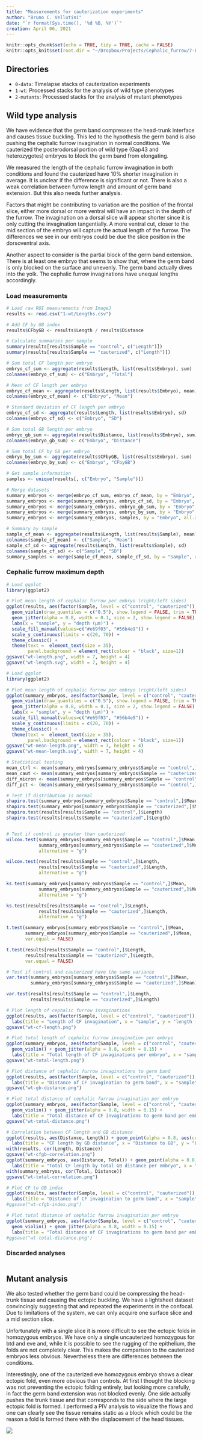 ```yaml
---
title: "Measurements for cauterization experiments"
author: "Bruno C. Vellutini"
date: "`r format(Sys.time(), '%d %B, %Y')`"
creation: April 06, 2021
---
```

  
```r
knitr::opts_chunk$set(echo = TRUE, tidy = TRUE, cache = FALSE)
knitr::opts_knit$set(root.dir = "~/Dropbox/Projects/Cephalic_furrow/7-Paper/1-analyses/germband-cauterizations")
```

## Directories

- `0-data`: Timelapse stacks of cauterization experiments
- `1-wt`: Processed stacks for the analysis of wild type phenotypes
- `2-mutants`: Processed stacks for the analysis of mutant phenotypes

## Wild type analysis

We have evidence that the germ band compresses the head-trunk interface and
causes tissue buckling. This led to the hypothesis the germ band is also
pushing the cephalic furrow invagination in normal conditions. We cauterized
the posterodorsal portion of wild type (Gap43 and heterozygotes) embryos to
block the germ band from elongating.

We measured the length of the cephalic furrow invagination in both conditions
and found the cauterized have 10% shorter invagination in average. It is
unclear if the difference is significant or not. There is also a weak
correlation between furrow length and amount of germ band extension. But this
also needs further analysis.

Factors that might be contributing to variation are the position of the frontal
slice, either more dorsal or more ventral will have an impact in the depth of
the furrow. The invagination on a dorsal slice will appear shorter since it is
only cutting the invagination tangentially. A more ventral cut, closer to the
mid section of the embryo will capture the actual length of the furrow. The
differences we see in our embryos could be due the slice position in the
dorsoventral axis.

Another aspect to consider is the partial block of the germ band extension.
There is at least one embryo that seems to show that, where the germ band is
only blocked on the surface and unevenly. The germ band actually dives into the
yolk. The cephalic furrow invaginations have unequal lengths accordingly.

### Load measurements

```r
# Load raw ROI measurements from ImageJ
results <- read.csv("1-wt/Lengths.csv")

# Add CF by GB index
results$CFbyGB <- results$Length / results$Distance

# Calculate summaries per sample
summary(results[results$Sample == "control", c("Length")])
summary(results[results$Sample == "cauterized", c("Length")])

# Sum total CF length per embryo
embryo_cf_sum <- aggregate(results$Length, list(results$Embryo), sum)
colnames(embryo_cf_sum) <- c("Embryo", "Total")

# Mean of CF length per embryo
embryo_cf_mean <- aggregate(results$Length, list(results$Embryo), mean)
colnames(embryo_cf_mean) <- c("Embryo", "Mean")

# Standard deviation of CF length per embryo
embryo_cf_sd <- aggregate(results$Length, list(results$Embryo), sd)
colnames(embryo_cf_sd) <- c("Embryo", "SD")

# Sum total GB length per embryo
embryo_gb_sum <- aggregate(results$Distance, list(results$Embryo), sum)
colnames(embryo_gb_sum) <- c("Embryo", "Distance")

# Sum total CF by GB per embryo
embryo_by_sum <- aggregate(results$CFbyGB, list(results$Embryo), sum)
colnames(embryo_by_sum) <- c("Embryo", "CFbyGB")

# Get sample information
samples <- unique(results[, c("Embryo", "Sample")])

# Merge datasets
summary_embryos <- merge(embryo_cf_sum, embryo_cf_mean, by = "Embryo", all.x = TRUE)
summary_embryos <- merge(summary_embryos, embryo_cf_sd, by = "Embryo", all.x = TRUE)
summary_embryos <- merge(summary_embryos, embryo_gb_sum, by = "Embryo", all.x = TRUE)
summary_embryos <- merge(summary_embryos, embryo_by_sum, by = "Embryo", all.x = TRUE)
summary_embryos <- merge(summary_embryos, samples, by = "Embryo", all.x = TRUE)

# Summary by sample
sample_cf_mean <- aggregate(results$Length, list(results$Sample), mean)
colnames(sample_cf_mean) <- c("Sample", "Mean")
sample_cf_sd <- aggregate(results$Length, list(results$Sample), sd)
colnames(sample_cf_sd) <- c("Sample", "SD")
summary_samples <- merge(sample_cf_mean, sample_cf_sd, by = "Sample", all.x = TRUE)
```

### Cephalic furrow maximum depth

```r
# Load ggplot
library(ggplot2)

# Plot mean length of cephalic furrow per embryo (right/left sides)
ggplot(results, aes(factor(Sample, level = c("control", "cauterized")), Length, fill = Sample)) +
  geom_violin(draw_quantiles = c("0.5"), show.legend = FALSE, trim = TRUE, alpha = 0.7, scale = "area", adjust = 2) +
  geom_jitter(alpha = 0.8, width = 0.1, size = 2, show.legend = FALSE) +
  labs(x = "sample", y = "depth (µm)") +
  scale_fill_manual(values=c("#e69f03", "#56b4e9")) +
  scale_y_continuous(limits = c(20, 70)) +
  theme_classic() +
  theme(text =  element_text(size = 35),
        panel.background = element_rect(colour = "black", size=1))
ggsave("wt-length.png", width = 7, height = 4)
ggsave("wt-length.svg", width = 7, height = 4)

```


```r
# Load ggplot
library(ggplot2)

# Plot mean length of cephalic furrow per embryo (right/left sides)
ggplot(summary_embryos, aes(factor(Sample, level = c("control", "cauterized")), Mean, fill = Sample)) +
  geom_violin(draw_quantiles = c("0.5"), show.legend = FALSE, trim = TRUE, alpha = 0.7, scale = "area", adjust = 2) +
  geom_jitter(alpha = 0.8, width = 0.1, size = 2, show.legend = FALSE) +
  labs(x = "sample", y = "depth (µm)") +
  scale_fill_manual(values=c("#e69f03", "#56b4e9")) +
  scale_y_continuous(limits = c(20, 70)) +
  theme_classic() +
  theme(text =  element_text(size = 35),
        panel.background = element_rect(colour = "black", size=1))
ggsave("wt-mean-length.png", width = 7, height = 4)
ggsave("wt-mean-length.svg", width = 7, height = 4)

```

```r
# Statistical testing
mean_ctrl <- mean(summary_embryos[summary_embryos$Sample == "control",]$Mean)
mean_caut <- mean(summary_embryos[summary_embryos$Sample == "cauterized",]$Mean)
diff_micron <- mean(summary_embryos[summary_embryos$Sample == "control",]$Mean) - mean(summary_embryos[summary_embryos$Sample == "cauterized",]$Mean)
diff_pct <- (mean(summary_embryos[summary_embryos$Sample == "control",]$Mean) - mean(summary_embryos[summary_embryos$Sample == "cauterized",]$Mean)) / mean(summary_embryos[summary_embryos$Sample == "cauterized",]$Mean) * 100

# Test if distribution is normal
shapiro.test(summary_embryos[summary_embryos$Sample == "control",]$Mean)
shapiro.test(summary_embryos[summary_embryos$Sample == "cauterized",]$Mean)
shapiro.test(results[results$Sample == "control",]$Length)
shapiro.test(results[results$Sample == "cauterized",]$Length)


# Test if control is greater than cauterized
wilcox.test(summary_embryos[summary_embryos$Sample == "control",]$Mean,
            summary_embryos[summary_embryos$Sample == "cauterized",]$Mean,
            alternative = "g")

wilcox.test(results[results$Sample == "control",]$Length,
            results[results$Sample == "cauterized",]$Length,
            alternative = "g")

ks.test(summary_embryos[summary_embryos$Sample == "control",]$Mean,
            summary_embryos[summary_embryos$Sample == "cauterized",]$Mean,
            alternative = "g")

ks.test(results[results$Sample == "control",]$Length,
            results[results$Sample == "cauterized",]$Length,
            alternative = "g")

t.test(summary_embryos[summary_embryos$Sample == "control",]$Mean,
       summary_embryos[summary_embryos$Sample == "cauterized",]$Mean,
       var.equal = FALSE)

t.test(results[results$Sample == "control",]$Length,
       results[results$Sample == "cauterized",]$Length,
       var.equal = FALSE)

# Test if control and cauterized have the same variance
var.test(summary_embryos[summary_embryos$Sample == "control",]$Mean,
         summary_embryos[summary_embryos$Sample == "cauterized",]$Mean)

var.test(results[results$Sample == "control",]$Length,
         results[results$Sample == "cauterized",]$Length)

```


```r
# Plot length of cephalic furrow invaginations
ggplot(results, aes(factor(Sample, level = c("control", "cauterized")), Length)) + geom_violin() + geom_jitter(alpha = 0.8, width = 0.15, aes(colour = Embryo)) +
  labs(title = "Length of CF invagination", x = "sample", y = "length (µm)")
ggsave("wt-cf-length.png")

# Plot total length of cephalic furrow invagination per embryo
ggplot(summary_embryos, aes(factor(Sample, level = c("control", "cauterized")), Total, colour = Sample)) +
  geom_violin() + geom_jitter(alpha = 0.8, width = 0.15) +
  labs(title = "Total length of CF invaginations per embryo", x = "sample", y = "length (µm)")
ggsave("wt-total-length.png")

# Plot distance of cephalic furrow invaginations to germ band
ggplot(results, aes(factor(Sample, level = c("control", "cauterized")), Distance)) + geom_violin() + geom_jitter(alpha = 0.8, width = 0.15, aes(colour = Embryo)) +
  labs(title = "Distance of CF invagination to germ band", x = "sample", y = "distance (µm)")
ggsave("wt-gb-distance.png")

# Plot total distance of cephalic furrow invagination per embryo
ggplot(summary_embryos, aes(factor(Sample, level = c("control", "cauterized")), Distance, colour = Sample)) +
  geom_violin() + geom_jitter(alpha = 0.8, width = 0.15) +
  labs(title = "Total distance of CF invaginations to germ band per embryo", x = "sample", y = "distance (µm)")
ggsave("wt-total-distance.png")

# Correlation between CF length and GB distance
ggplot(results, aes(Distance, Length)) + geom_point(alpha = 0.8, aes(colour = Sample)) +
  labs(title = "CF length by GB distance", x = "Distance to GB", y = "Length of CF")
with(results, cor(Length, Distance))
ggsave("wt-cfgb-correlation.png")
ggplot(summary_embryos, aes(Distance, Total)) + geom_point(alpha = 0.8, aes(colour = Sample)) +
  labs(title = "Total CF length by total GB distance per embryo", x = "Distance to GB", y = "Length of CF")
with(summary_embryos, cor(Total, Distance))
ggsave("wt-total-correlation.png")

# Plot CF to GB index
ggplot(results, aes(factor(Sample, level = c("control", "cauterized")), CFbyGB)) + geom_violin() + geom_jitter(alpha = 0.8, width = 0.15, aes(colour = Embryo)) +
  labs(title = "Distance of CF invagination to germ band", x = "sample", y = "CF by GB index")
#ggsave("wt-cfgb-index.png")

# Plot total distance of cephalic furrow invagination per embryo
ggplot(summary_embryos, aes(factor(Sample, level = c("control", "cauterized")), CFbyGB, colour = Sample)) +
  geom_violin() + geom_jitter(alpha = 0.8, width = 0.15) +
  labs(title = "Total distance of CF invaginations to germ band per embryo", x = "sample", y = "CF by GB index")
#ggsave("wt-total-distance.png")
```

### Discarded analyses

```r
```

## Mutant analysis

We also tested whether the germ band could be compressing the head-trunk tissue
and causing the ectopic buckling. We have a lightsheet dataset convincingly
suggesting that and repeated the experiments in the confocal. Due to
limitations of the system, we can only acquire one surface slice and a mid
section slice.

Unfortunately with a single slice it is more difficult to see the ectopic folds
in homozygous embryos. We have only a single uncauterized homozygous for btd
and eve and, while it is possible to see the rugging of the epithelium, the
folds are not completely clear. This makes the comparison to the cauterized
embryos less obvious. Nevertheless there are differences between the
conditions.

Interestingly, one of the cauterized eve homozygous embryo shows a clear
ectopic fold, even more obvious than controls. At first I thought the blocking
was not preventing the ectopic folding entirely, but looking more carefully, in
fact the germ band extension was not blocked evenly. One side actually pushes
the trunk tissue and that corresponds to the side where the large ectopic fold
is formed. I performed a PIV analysis to visualize the flows and one can
clearly see the tissue remains static as a block which could be the reason a
fold is formed there with the displacement of the head tissues.

![](2-mutants/PIV_OVERLAY_eve_dorsal_cauterized_homozygous_2021-02-22_E4_surface.png)




